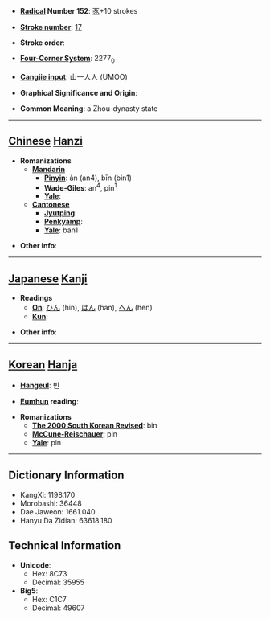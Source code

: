 * '''[[Wiktionary:Chinese radical index| Radical]] Number 152''': [[Wiktionary:Chinese radical index 豕|豕]]+10 strokes

* '''[[Wiktionary:Chinese total strokes index|Stroke number]]''': [[Wiktionary:Chinese total strokes index 17|17]]

* '''Stroke order''': 

* '''[[Wiktionary:Chinese four corner index|Four-Corner System]]''': 2277<sub>0</sub>

* '''[[Wiktionary:Chinese Cangjie index|Cangjie input]]''': 山一人人 (UMOO)

* '''Graphical Significance and Origin''': 

* '''Common Meaning''': a Zhou-dynasty state

----

== [[Chinese]] [[Hanzi]] ==

* '''Romanizations'''
** '''[[Mandarin]]'''
*** '''[[Pinyin]]''': àn (an4), bīn (bin1)
*** '''[[Wade-Giles]]''': an<sup>4</sup>, pin<sup>1</sup>
*** '''[[Yale]]''': 
** '''[[Cantonese]]'''
*** '''[[Jyutping]]''':
*** '''[[Penkyamp]]''': 
*** '''[[Yale]]''': ban1

* '''Other info''': 

----

== [[Japanese]] [[Kanji]] ==

* '''Readings'''
** '''[[On]]''': [[ひん]] (hin), [[はん]] (han), [[へん]] (hen)
** '''[[Kun]]''': 

* '''Other info''':  

----

== [[Korean]] [[Hanja]] ==

* '''[[Hangeul]]''': 빈

* '''[[Eumhun]] reading''': 

* '''Romanizations'''
** '''[[The 2000 South Korean Revised Romanization|The 2000 South Korean Revised]]''': bin
** '''[[McCune-Reischauer]]''': pin
** '''[[Yale]]''': pin

----

== Dictionary Information ==

* KangXi: 1198.170
* Morobashi: 36448
* Dae Jaweon: 1661.040
* Hanyu Da Zidian: 63618.180

== Technical Information ==

* '''Unicode''':
** Hex: 8C73
** Decimal: 35955
* '''Big5''':
** Hex: C1C7
** Decimal: 49607